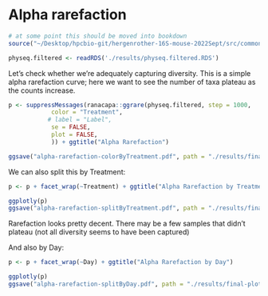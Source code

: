 # Alpha rarefaction

```r
# at some point this should be moved into bookdown
source("~/Desktop/hpcbio-git/hergenrother-16S-mouse-2022Sept/src/common_code.R", local = knitr::knit_global())
```

```r
physeq.filtered <- readRDS('./results/physeq.filtered.RDS')
```

Let's check whether we're adequately capturing diversity.  This is a simple alpha rarefaction curve; here we want to see the number of taxa plateau as the counts increase.

```r
p <- suppressMessages(ranacapa::ggrare(physeq.filtered, step = 1000,
            color = "Treatment",
           # label = "Label",
            se = FALSE,
            plot = FALSE,
            )) + ggtitle("Alpha Rarefaction")

ggsave("alpha-rarefaction-colorByTreatment.pdf", path = "./results/final-plots", width = 8, height = 5, device = "pdf")
```


We can also split this by Treatment:

```r
p <- p + facet_wrap(~Treatment) + ggtitle("Alpha Rarefaction by Treatment")

ggplotly(p)
ggsave("alpha-rarefaction-splitByTreatment.pdf", path = "./results/final-plots", device = "pdf")
```

Rarefaction looks pretty decent. There may be a few samples that didn't plateau (not all diversity seems to have been captured)


And also by Day:

```r
p <- p + facet_wrap(~Day) + ggtitle("Alpha Rarefaction by Day") 

ggplotly(p)
ggsave("alpha-rarefaction-splitByDay.pdf", path = "./results/final-plots", device = "pdf")
```
